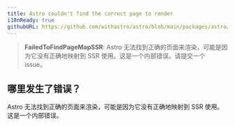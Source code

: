 ```yaml
---
title: Astro couldn't find the correct page to render
i18nReady: true
githubURL: https://github.com/withastro/astro/blob/main/packages/astro/src/core/errors/errors-data.ts
---
```


> **FailedToFindPageMapSSR**: Astro 无法找到正确的页面来渲染，可能是因为它没有正确地映射到 SSR 使用。这是一个内部错误。请提交一个 issue。

## 哪里发生了错误？

Astro 无法找到正确的页面来渲染，可能是因为它没有正确地映射到 SSR 使用。这是一个内部错误。
